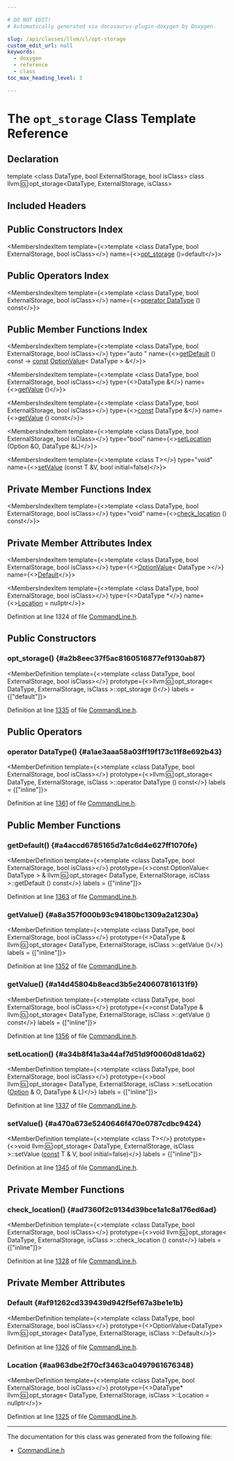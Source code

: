 ```yaml
---

# DO NOT EDIT!
# Automatically generated via docusaurus-plugin-doxygen by Doxygen.

slug: /api/classes/llvm/cl/opt-storage
custom_edit_url: null
keywords:
  - doxygen
  - reference
  - class
toc_max_heading_level: 3

---
```





# The `opt_storage` Class Template Reference

<DoxygenPage pluginConfig={pluginConfig}>



## Declaration

<CodeBlock>template &lt;class DataType, bool ExternalStorage, bool isClass&gt;
class llvm::cl::opt_storage&lt;DataType, ExternalStorage, isClass&gt;</CodeBlock>

## Included Headers

<IncludesList>
<IncludesListItem
  filePath="llvm/Support/CommandLine.h"
  permalink="/docs/api/files/include/include/llvm/include/llvm/support/commandline-h"
  isLocal="true" />
</IncludesList>

## Public Constructors Index

<MembersIndex>

<MembersIndexItem
  template={<>template &lt;class DataType, bool ExternalStorage, bool isClass&gt;</>}
  name={<><a href="#a2b8eec37f5ac8160516877ef9130ab87">opt&#95;storage</a> ()=default</>}>
</MembersIndexItem>

</MembersIndex>

## Public Operators Index

<MembersIndex>

<MembersIndexItem
  template={<>template &lt;class DataType, bool ExternalStorage, bool isClass&gt;</>}
  name={<><a href="#a1ae3aaa58a03ff19f173c11f8e692b43">operator DataType</a> () const</>}>
</MembersIndexItem>

</MembersIndex>

## Public Member Functions Index

<MembersIndex>

<MembersIndexItem
  template={<>template &lt;class DataType, bool ExternalStorage, bool isClass&gt;</>}
  type="auto "
  name={<><a href="#a4accd6785165d7a1c6d4e627ff1070fe">getDefault</a> () const -&gt; <a href="/docs/api/files/lib/lib/target/lib/target/aarch64/aarch64promoteconstant-cpp/#a90f8350fecae261c25be85d38b451bff">const</a> <a href="/docs/api/structs/llvm/cl/optionvalue">OptionValue</a>&lt; DataType &gt; &amp;</>}>
</MembersIndexItem>

<MembersIndexItem
  template={<>template &lt;class DataType, bool ExternalStorage, bool isClass&gt;</>}
  type={<>DataType &amp;</>}
  name={<><a href="#a8a357f000b93c94180bc1309a2a1230a">getValue</a> ()</>}>
</MembersIndexItem>

<MembersIndexItem
  template={<>template &lt;class DataType, bool ExternalStorage, bool isClass&gt;</>}
  type={<><a href="/docs/api/files/lib/lib/target/lib/target/aarch64/aarch64promoteconstant-cpp/#a90f8350fecae261c25be85d38b451bff">const</a> DataType &amp;</>}
  name={<><a href="#a14d45804b8eacd3b5e240607816131f9">getValue</a> () const</>}>
</MembersIndexItem>

<MembersIndexItem
  template={<>template &lt;class DataType, bool ExternalStorage, bool isClass&gt;</>}
  type="bool"
  name={<><a href="#a34b8f41a3a44af7d51d9f0060d81da62">setLocation</a> (Option &amp;O, DataType &amp;L)</>}>
</MembersIndexItem>

<MembersIndexItem
  template={<>template &lt;class T&gt;</>}
  type="void"
  name={<><a href="#a470a673e5240646f470e0787cdbc9424">setValue</a> (const T &amp;V, bool initial=false)</>}>
</MembersIndexItem>

</MembersIndex>

## Private Member Functions Index

<MembersIndex>

<MembersIndexItem
  template={<>template &lt;class DataType, bool ExternalStorage, bool isClass&gt;</>}
  type="void"
  name={<><a href="#ad7360f2c9134d39bce1a1c8a176ed6ad">check&#95;location</a> () const</>}>
</MembersIndexItem>

</MembersIndex>

## Private Member Attributes Index

<MembersIndex>

<MembersIndexItem
  template={<>template &lt;class DataType, bool ExternalStorage, bool isClass&gt;</>}
  type={<><a href="/docs/api/structs/llvm/cl/optionvalue">OptionValue</a>&lt; DataType &gt;</>}
  name={<><a href="#af91262cd339439d942f5ef67a3be1e1b">Default</a></>}>
</MembersIndexItem>

<MembersIndexItem
  template={<>template &lt;class DataType, bool ExternalStorage, bool isClass&gt;</>}
  type={<>DataType &#42;</>}
  name={<><a href="#aa963dbe2f70cf3463ca0497961676348">Location</a> = nullptr</>}>
</MembersIndexItem>

</MembersIndex>


Definition at line 1324 of file <a href="/docs/api/files/include/include/llvm/include/llvm/support/commandline-h">CommandLine.h</a>.

<SectionDefinition>

## Public Constructors

### opt&#95;storage() {#a2b8eec37f5ac8160516877ef9130ab87}

<MemberDefinition
  template={<>template &lt;class DataType, bool ExternalStorage, bool isClass&gt;</>}
  prototype={<>llvm::cl::opt&#95;storage&lt; DataType, ExternalStorage, isClass &gt;::opt&#95;storage ()</>}
  labels = {["default"]}>

Definition at line <a href="/docs/api/files/include/include/llvm/include/llvm/support/commandline-h/#l01335">1335</a> of file <a href="/docs/api/files/include/include/llvm/include/llvm/support/commandline-h">CommandLine.h</a>.
</MemberDefinition>

</SectionDefinition>

<SectionDefinition>

## Public Operators

### operator DataType() {#a1ae3aaa58a03ff19f173c11f8e692b43}

<MemberDefinition
  template={<>template &lt;class DataType, bool ExternalStorage, bool isClass&gt;</>}
  prototype={<>llvm::cl::opt&#95;storage&lt; DataType, ExternalStorage, isClass &gt;::operator DataType () const</>}
  labels = {["inline"]}>

Definition at line <a href="/docs/api/files/include/include/llvm/include/llvm/support/commandline-h/#l01361">1361</a> of file <a href="/docs/api/files/include/include/llvm/include/llvm/support/commandline-h">CommandLine.h</a>.
</MemberDefinition>

</SectionDefinition>

<SectionDefinition>

## Public Member Functions

### getDefault() {#a4accd6785165d7a1c6d4e627ff1070fe}

<MemberDefinition
  template={<>template &lt;class DataType, bool ExternalStorage, bool isClass&gt;</>}
  prototype={<>const OptionValue&lt; DataType &gt; &amp; llvm::cl::opt&#95;storage&lt; DataType, ExternalStorage, isClass &gt;::getDefault () const</>}
  labels = {["inline"]}>

Definition at line <a href="/docs/api/files/include/include/llvm/include/llvm/support/commandline-h/#l01363">1363</a> of file <a href="/docs/api/files/include/include/llvm/include/llvm/support/commandline-h">CommandLine.h</a>.
</MemberDefinition>

### getValue() {#a8a357f000b93c94180bc1309a2a1230a}

<MemberDefinition
  template={<>template &lt;class DataType, bool ExternalStorage, bool isClass&gt;</>}
  prototype={<>DataType &amp; llvm::cl::opt&#95;storage&lt; DataType, ExternalStorage, isClass &gt;::getValue ()</>}
  labels = {["inline"]}>

Definition at line <a href="/docs/api/files/include/include/llvm/include/llvm/support/commandline-h/#l01352">1352</a> of file <a href="/docs/api/files/include/include/llvm/include/llvm/support/commandline-h">CommandLine.h</a>.
</MemberDefinition>

### getValue() {#a14d45804b8eacd3b5e240607816131f9}

<MemberDefinition
  template={<>template &lt;class DataType, bool ExternalStorage, bool isClass&gt;</>}
  prototype={<>const DataType &amp; llvm::cl::opt&#95;storage&lt; DataType, ExternalStorage, isClass &gt;::getValue () const</>}
  labels = {["inline"]}>

Definition at line <a href="/docs/api/files/include/include/llvm/include/llvm/support/commandline-h/#l01356">1356</a> of file <a href="/docs/api/files/include/include/llvm/include/llvm/support/commandline-h">CommandLine.h</a>.
</MemberDefinition>

### setLocation() {#a34b8f41a3a44af7d51d9f0060d81da62}

<MemberDefinition
  template={<>template &lt;class DataType, bool ExternalStorage, bool isClass&gt;</>}
  prototype={<>bool llvm::cl::opt&#95;storage&lt; DataType, ExternalStorage, isClass &gt;::setLocation (<a href="/docs/api/classes/llvm/cl/option">Option</a> &amp; O, DataType &amp; L)</>}
  labels = {["inline"]}>

Definition at line <a href="/docs/api/files/include/include/llvm/include/llvm/support/commandline-h/#l01337">1337</a> of file <a href="/docs/api/files/include/include/llvm/include/llvm/support/commandline-h">CommandLine.h</a>.
</MemberDefinition>

### setValue() {#a470a673e5240646f470e0787cdbc9424}

<MemberDefinition
  template={<>template &lt;class T&gt;</>}
  prototype={<>void llvm::cl::opt&#95;storage&lt; DataType, ExternalStorage, isClass &gt;::setValue (<a href="/docs/api/files/lib/lib/target/lib/target/aarch64/aarch64promoteconstant-cpp/#a90f8350fecae261c25be85d38b451bff">const</a> T &amp; V, bool initial=false)</>}
  labels = {["inline"]}>

Definition at line <a href="/docs/api/files/include/include/llvm/include/llvm/support/commandline-h/#l01345">1345</a> of file <a href="/docs/api/files/include/include/llvm/include/llvm/support/commandline-h">CommandLine.h</a>.
</MemberDefinition>

</SectionDefinition>

<SectionDefinition>

## Private Member Functions

### check&#95;location() {#ad7360f2c9134d39bce1a1c8a176ed6ad}

<MemberDefinition
  template={<>template &lt;class DataType, bool ExternalStorage, bool isClass&gt;</>}
  prototype={<>void llvm::cl::opt&#95;storage&lt; DataType, ExternalStorage, isClass &gt;::check&#95;location () const</>}
  labels = {["inline"]}>

Definition at line <a href="/docs/api/files/include/include/llvm/include/llvm/support/commandline-h/#l01328">1328</a> of file <a href="/docs/api/files/include/include/llvm/include/llvm/support/commandline-h">CommandLine.h</a>.
</MemberDefinition>

</SectionDefinition>

<SectionDefinition>

## Private Member Attributes

### Default {#af91262cd339439d942f5ef67a3be1e1b}

<MemberDefinition
  template={<>template &lt;class DataType, bool ExternalStorage, bool isClass&gt;</>}
  prototype={<>OptionValue&lt;DataType&gt; llvm::cl::opt&#95;storage&lt; DataType, ExternalStorage, isClass &gt;::Default</>}>

Definition at line <a href="/docs/api/files/include/include/llvm/include/llvm/support/commandline-h/#l01326">1326</a> of file <a href="/docs/api/files/include/include/llvm/include/llvm/support/commandline-h">CommandLine.h</a>.
</MemberDefinition>

### Location {#aa963dbe2f70cf3463ca0497961676348}

<MemberDefinition
  template={<>template &lt;class DataType, bool ExternalStorage, bool isClass&gt;</>}
  prototype={<>DataType&#42; llvm::cl::opt&#95;storage&lt; DataType, ExternalStorage, isClass &gt;::Location = nullptr</>}>

Definition at line <a href="/docs/api/files/include/include/llvm/include/llvm/support/commandline-h/#l01325">1325</a> of file <a href="/docs/api/files/include/include/llvm/include/llvm/support/commandline-h">CommandLine.h</a>.
</MemberDefinition>

</SectionDefinition>

<hr/>

The documentation for this class was generated from the following file:

<ul>
<li><a href="/docs/api/files/include/include/llvm/include/llvm/support/commandline-h">CommandLine.h</a></li>
</ul>

</DoxygenPage>
